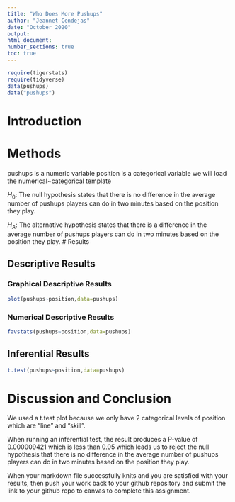 ```yaml
---
title: "Who Does More Pushups"
author: "Jeannet Cendejas"
date: "October 2020"
output:
html_document:
number_sections: true
toc: true
---
```



```r
require(tigerstats)
require(tidyverse)
data(pushups)
data("pushups")
```

# Introduction

<!--In this section you explain what you are trying to show. Where did the data come from? What is the research or other question you are trying to answer?!-->

# Methods

<!--Decide on your methods: use "variable analysis" or other appropriate descriptors. Make sure to choose at least one graphical method and at least one numerical method.!-->
pushups is a numeric variable 
position is a categorical variable
we will load the numerical~categorical template

$H_0$: The null hypothesis states that there is no difference in the average number of pushups players can do in two minutes based on the position they play.

$H_A$: The alternative hypothesis states that there is a difference in the average number of pushups players can do in two minutes based on the position they play.
# Results

<!--Divide this section into two sub-sections: One for your descriptive results and one for your inferential results.!-->

## Descriptive Results

### Graphical Descriptive Results

<!--Graphical results here. Make sure to show your code. Provide appropriate labels for axes, giving units if possible, and provide a good title for the graph, too. Use the graphical results to describe the patterns if any that exist in the data as focused toward the research question!-->

```r
plot(pushups~position,data=pushups)
```

### Numerical Descriptive Results

<!--Numerical results go here. Use the numerical results to describe the patterns if any that exist in the data as focused toward the research question!-->

```r
favstats(pushups~position,data=pushups)
```

## Inferential Results

<!--State hypothesis clearly. Make sure your discussion of the inferential test covers all the aspects that the test output produces, such as test statistic, p-value etc. Make a decision about the null hypothesis, explain the assumptions on which the selected test/procedure was based, and why the chosen procedure satisfys the assumptions and is appropriate to answer the research question!-->

```r
t.test(pushups~position,data=pushups)
```

# Discussion and Conclusion

<!--Discussion and conclusion here. If you found a relationship be sure to consider whether the relationship occurs because one of the variavbles causes the other, or whether they perhasps are related for some other reason. Watch the chapter 6 videos from the GeorgeTown videos collection.!-->

We used a t.test plot because we only have 2 categorical levels of position which are "line" and "skill".  

When running an inferential test, the result produces a P-value of 0.000009421 which is less than 0.05 which leads us to reject the null hypothesis that there is no difference in the average number of pushups players can do in two minutes based on the position they play.

When your markdown file successfully knits and you are satisfied with your results, then push your work back to your github repository and submit the link to your github repo to canvas  to complete this assignment.